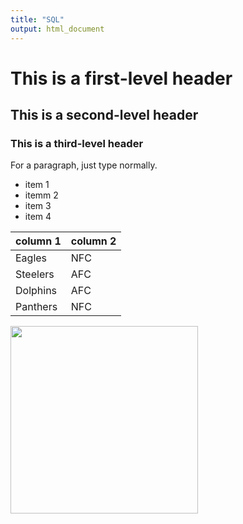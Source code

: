 ```yaml
---
title: "SQL"
output: html_document
---
```


# This is a first-level header
## This is a second-level header 
### This is a third-level header

For a paragraph, just type normally.

* item 1 
* itemm 2 
* item 3
* item 4

column 1 | column 2
---|---
Eagles| NFC 
Steelers | AFC
Dolphins | AFC 
Panthers | NFC

<img src="pittsburgh-pirates-p.jpg" width="300"/>